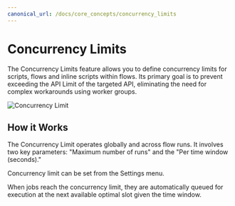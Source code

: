 ```yaml
---
canonical_url: /docs/core_concepts/concurrency_limits
---
```


# Concurrency Limits

The Concurrency Limits feature allows you to define concurrency limits for scripts, flows and inline scripts within flows. Its primary goal is to prevent exceeding the API Limit of the targeted API, eliminating the need for complex workarounds using worker groups.

![Concurrency Limit](../assets/code_editor/concurrency_limit.png.webp)

## How it Works

The Concurrency Limit operates globally and across flow runs. It involves two key parameters: "Maximum number of runs" and the "Per time window (seconds)."

Concurrency limit can be set from the Settings menu.

When jobs reach the concurrency limit, they are automatically queued for execution at the next available optimal slot given the time window.
